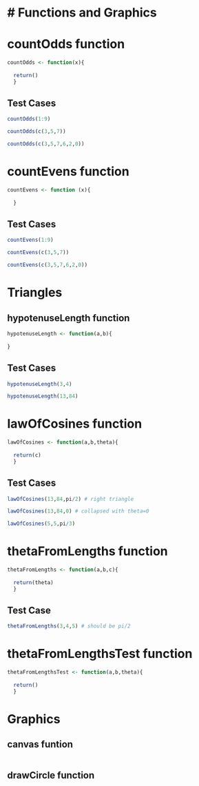 # Functions and Graphics
========================================================

# countOdds function
```r
countOdds <- function(x){
  
  return()
  }
```
 
## Test Cases
```r
countOdds(1:9)
```

```r
countOdds(c(3,5,7))
```

```r
countOdds(c(3,5,7,6,2,0))
```

# countEvens function
```r
countEvens <- function (x){
  
  }
```

## Test Cases
```r
countEvens(1:9)
```

```r
countEvens(c(3,5,7))
```

```r
countEvens(c(3,5,7,6,2,0))
```

# Triangles
## hypotenuseLength function
```r
hypotenuseLength <- function(a,b){
  
}
```

## Test Cases
```r
hypotenuseLength(3,4)
```

```r
hypotenuseLength(13,84)
```

# lawOfCosines function
```r
lawOfCosines <- function(a,b,theta){
  
  return(c)
  }
```

## Test Cases
```r
lawOfCosines(13,84,pi/2) # right triangle
```

```r
lawOfCosines(13,84,0) # collapsed with theta=0
```

```r
lawOfCosines(5,5,pi/3)
```

# thetaFromLengths function
```r
thetaFromLengths <- function(a,b,c){
  
  return(theta)
  }
```

## Test Case
```r
thetaFromLengths(3,4,5) # should be pi/2
```

# thetaFromLengthsTest function
```r
thetaFromLengthsTest <- function(a,b,theta){
  
  return()
  }
```

# Graphics
## canvas funtion
```r

```

## drawCircle function
```r

```
 


